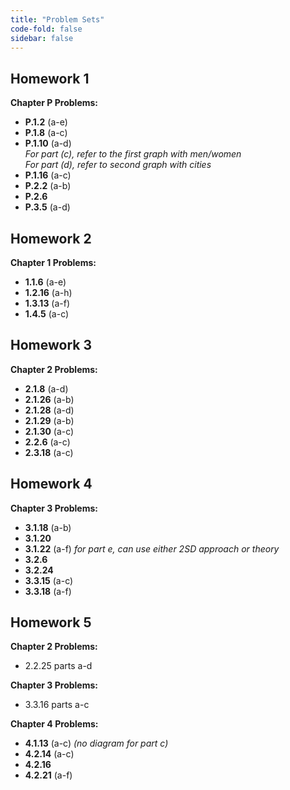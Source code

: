 ```yaml
---
title: "Problem Sets"
code-fold: false
sidebar: false
---
```


## Homework 1


**Chapter P Problems:**

-   **P.1.2** (a-e)
-   **P.1.8** (a-c)
-   **P.1.10** (a-d) <br/> *For part (c), refer to the first graph with men/women* <br/> *For part (d), refer to second graph with cities*
-   **P.1.16** (a-c)
-   **P.2.2** (a-b)
-   **P.2.6**
-   **P.3.5** (a-d)

## Homework 2

**Chapter 1 Problems:**

-   **1.1.6** (a-e)
-   **1.2.16** (a-h)
-   **1.3.13** (a-f)
-   **1.4.5** (a-c)

## Homework 3

**Chapter 2 Problems:**

-   **2.1.8** (a-d)
-   **2.1.26** (a-b)
-   **2.1.28** (a-d)
-   **2.1.29** (a-b)
-   **2.1.30** (a-c)
-   **2.2.6** (a-c)
-   **2.3.18** (a-c)

## Homework 4

**Chapter 3 Problems:**

- **3.1.18** (a-b)
- **3.1.20**
- **3.1.22** (a-f) *for part e, can use either 2SD approach or theory*
- **3.2.6**
- **3.2.24**
- **3.3.15** (a-c)
- **3.3.18** (a-f)

## Homework 5

**Chapter 2 Problems:** 

- 2.2.25 parts a-d

**Chapter 3 Problems:** 

- 3.3.16 parts a-c

**Chapter 4 Problems:**

- **4.1.13** (a-c) *(no diagram for part c)*
- **4.2.14** (a-c)
- **4.2.16**
- **4.2.21** (a-f)



